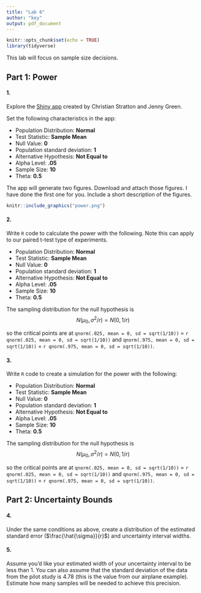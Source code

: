```yaml
---
title: "Lab 6"
author: "key"
output: pdf_document
---
```


```r
knitr::opts_chunk$set(echo = TRUE)
library(tidyverse)
```

This lab will focus on sample size decisions.

## Part 1: Power

#### 1. 
Explore the [Shiny app](https://shiny.stt.msu.edu/jg/powerapp/) created by Christian Stratton and Jenny Green.

Set the following characteristics in the app:

- Population Distribution: __Normal__
- Test Statistic: __Sample Mean__
- Null Value: __0__
- Population standard deviation: __1__
- Alternative Hypothesis: __Not Equal to__
- Alpha Level: __.05__
- Sample Size: __10__
- Theta: __0.5__

The app will generate two figures. Download and attach those figures. I have done the first one for you. Include a short description of the figures.

```r
knitr::include_graphics("power.png")
```

#### 2.

Write `R` code to calculate the power with the following. Note this can apply to our paired t-test type of experiments.  

- Population Distribution: __Normal__
- Test Statistic: __Sample Mean__
- Null Value: __0__
- Population standard deviation: __1__
- Alternative Hypothesis: __Not Equal to__
- Alpha Level: __.05__
- Sample Size: __10__
- Theta: __0.5__

The sampling distribution for the null hypothesis is 
$$N(\mu_0,  \sigma^2/ r)= N(0,  1/ r)$$

so the critical points are at `qnorm(.025, mean = 0, sd = sqrt(1/10))` = `r qnorm(.025, mean = 0, sd = sqrt(1/10))` and `qnorm(.975, mean = 0, sd = sqrt(1/10))` = `r qnorm(.975, mean = 0, sd = sqrt(1/10))`.


#### 3.

Write `R` code to create a simulation for the power with the following:  

- Population Distribution: __Normal__
- Test Statistic: __Sample Mean__
- Null Value: __0__
- Population standard deviation: __1__
- Alternative Hypothesis: __Not Equal to__
- Alpha Level: __.05__
- Sample Size: __10__
- Theta: __0.5__

The sampling distribution for the null hypothesis is 
$$N(\mu_0,  \sigma^2/ r)= N(0,  1/ r)$$

so the critical points are at `qnorm(.025, mean = 0, sd = sqrt(1/10))` = `r qnorm(.025, mean = 0, sd = sqrt(1/10))` and `qnorm(.975, mean = 0, sd = sqrt(1/10))` = `r qnorm(.975, mean = 0, sd = sqrt(1/10))`.

## Part 2: Uncertainty Bounds

#### 4.

Under the same conditions as above, create a distribution of the estimated standard error ($\frac{\hat{\sigma}}{r}$) and uncertainty interval widths.



#### 5.

Assume you'd like your estimated width of your uncertainty interval to be less than 1. You can also assume that the standard deviation of the data from the pilot study is 4.78 (this is the value from our airplane example). Estimate how many samples will be needed to achieve this precision.

